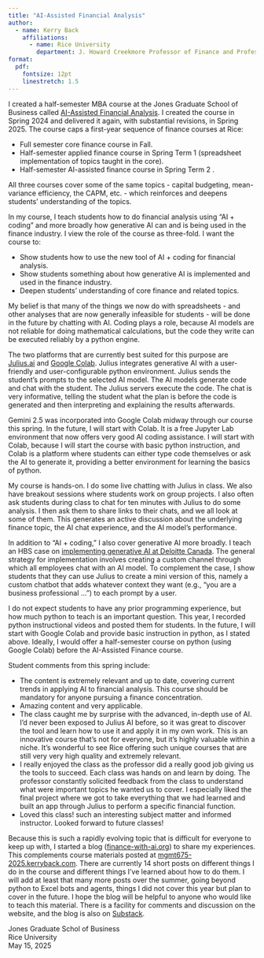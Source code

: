 ```yaml
---
title: "AI-Assisted Financial Analysis"
author:
  - name: Kerry Back
    affiliations:
      - name: Rice University
        department: J. Howard Creekmore Professor of Finance and Professor of Economics
format: 
  pdf:
    fontsize: 12pt
    linestretch: 1.5
---
```



I created a half-semester MBA course at the Jones Graduate School of Business called [AI-Assisted Financial Analysis](https://mgmt675-2025.kerryback.com/). I created the course in Spring 2024 and delivered it again, with substantial revisions, in Spring 2025.  The course caps a first-year sequence of finance courses at Rice:

- Full semester core finance course in Fall.
- Half-semester applied finance course in Spring Term 1 (spreadsheet implementation of topics taught in the core).
- Half-semester AI-assisted finance course in Spring Term 2 .

All three courses cover some of the same topics - capital budgeting, mean-variance efficiency, the CAPM, etc. - which reinforces and deepens students' understanding of the topics.  

In my course, I teach students how to do financial analysis using "AI + coding" and more broadly how generative AI can and is being used in the finance industry.  I view the role of the course as three-fold.  I want the course to:

- Show students how to use the new tool of AI + coding for financial analysis.
- Show students something about how generative AI is implemented and used in the finance industry. 
- Deepen students' understanding of core finance and related topics.

My belief is that many of the things we now do with spreadsheets - and other analyses that are now generally infeasible for students - will be done in the future by chatting with AI.  Coding plays a role, because AI models  are not reliable for doing mathematical calculations, but the code they write can be executed reliably by a python engine.

The two platforms that are currently best suited for this purpose are [Julius.ai](https://julius.ai/) and [Google Colab](https://colab.research.google.com/).  Julius integrates generative AI with a user-friendly and user-configurable python environment.  Julius sends the student's prompts to the selected AI model.  The AI models generate code and chat with the student.  The Julius servers execute the code.  The chat is very informative, telling the student what the plan is before the code is generated and then interpreting and explaining the results afterwards.  

Gemini 2.5 was incorporated into Google Colab midway through our course this spring.  In the future, I will start with Colab.  It is a free Jupyter Lab environment that now offers very good AI coding assistance.  I will start with Colab, because I will start the course with basic python instruction, and Colab is a platform where students can either type code themselves or ask the AI to generate it, providing a better environment for learning the basics of python.

My course is hands-on.  I do some live chatting with Julius in class.  We also have breakout sessions where students work on group projects.  I also often ask students during class to chat for ten minutes with Julius to do some analysis.  I then ask them to share links to their chats,  and we all look at some of them.  This generates an active discussion about the underlying finance topic, the AI chat experience, and the AI model's performance.  

In addition to "AI + coding," I also cover
generative AI more broadly.  I teach an HBS case on [implementing generative AI at Deloitte Canada](https://hbsp.harvard.edu/product/HEC382-PDF-ENG).   The general strategy for implementation involves creating a custom channel through which all employees chat with an AI model.  To complement the case, I show students that they can use Julius to create a mini version of this, namely a custom chatbot that adds whatever context they want (e.g., "you are a business professional ...") to each prompt by a user. 

I do not expect students to have any prior programming experience, but how much python to teach is an important question.  This year, I recorded python instructional videos and posted them for students.  In the future, I will start with Google Colab and provide basic instruction in python, as I stated above.  Ideally, I would offer a half-semester course on python (using Google Colab) before the AI-Assisted Finance course.


Student comments from this spring include:

- The content is extremely relevant and up to date, covering
current trends in applying AI to financial analysis. This course should be mandatory for anyone pursuing a finance concentration.
- Amazing content and very applicable.
- The class caught me by surprise with the advanced, in-depth use of AI. I'd never been exposed to Julius AI before, so it was great to discover
the tool and learn how to use it and apply it in my own work. This is an innovative course that's not for everyone, but it's highly valuable within a
niche. It's wonderful to see Rice offering such unique courses that are still very very high quality and extremely relevant.
- I really enjoyed the class as the professor did a really good job giving us the tools to succeed. Each class was hands on and learn by doing.
The professor constantly solicited feedback from the class to understand what were important topics he wanted us to cover. I especially liked
the final project where we got to take everything that we had learned and built an app through Julius to perform a specific financial function.
- Loved this class! such an interesting subject matter and informed instructor. Looked forward to future classes!

Because this is such a rapidly evolving topic that is difficult for everyone to keep up with, I started a blog ([finance-with-ai.org](https://finance-with-ai.org)) to share my experiences.  This complements course materials posted at [mgmt675-2025.kerryback.com](https://mgmt675-2025.kerryback.com/).  There are currently 14 short posts on different things I do in the course and different things I've learned about how to do them.  I will add at least that many more posts over the summer, going beyond python to Excel bots and agents, things I did not cover this year but plan to cover in the future.  I hope the blog will be helpful to anyone who would like to teach this material.  There is a facility for comments and discussion on the website, and the blog is also on [Substack](https://kerryback.substack.com/).

Jones Graduate Schol of Business\
Rice University\
May 15, 2025